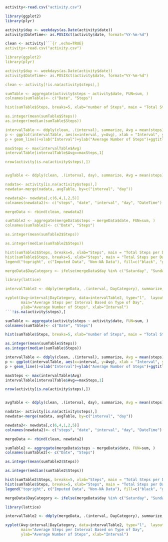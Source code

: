 ```r
activity<-read.csv("activity.csv")

library(ggplot2)
library(plyr)

activity$day <- weekdays(as.Date(activity$date))
activity$DateTime<- as.POSIXct(activity$date, format="%Y-%m-%d")

clean <- activity[```{r ,echo=TRUE}
activity<-read.csv("activity.csv")

library(ggplot2)
library(plyr)

activity$day <- weekdays(as.Date(activity$date))
activity$DateTime<- as.POSIXct(activity$date, format="%Y-%m-%d")

clean <- activity[!is.na(activity$steps),]

sumTable <- aggregate(activity$steps ~ activity$date, FUN=sum, )
colnames(sumTable)<- c("Date", "Steps")

hist(sumTable$Steps, breaks=5, xlab="number of Steps", main = "Total Steps per Day")

as.integer(mean(sumTable$Steps))
as.integer(median(sumTable$Steps))

intervalTable <- ddply(clean, .(interval), summarize, Avg = mean(steps))
p <- ggplot(intervalTable, aes(x=interval, y=Avg), xlab = "Interval", ylab="Average Number of Steps")
p + geom_line()+xlab("Interval")+ylab("Average Number of Steps")+ggtitle("Average Number of Steps per Interval")

maxSteps <- max(intervalTable$Avg)
intervalTable[intervalTable$Avg==maxSteps,1]

nrow(activity[is.na(activity$steps),])


avgTable <- ddply(clean, .(interval, day), summarize, Avg = mean(steps))

nadata<- activity[is.na(activity$steps),]
newdata<-merge(nadata, avgTable, by=c("interval", "day"))

newdata2<- newdata[,c(6,4,1,2,5)]
colnames(newdata2)<- c("steps", "date", "interval", "day", "DateTime")

mergeData <- rbind(clean, newdata2)

sumTable2 <- aggregate(mergeData$steps ~ mergeData$date, FUN=sum, )
colnames(sumTable2)<- c("Date", "Steps")

as.integer(mean(sumTable2$Steps))

as.integer(median(sumTable2$Steps))

hist(sumTable2$Steps, breaks=5, xlab="Steps", main = "Total Steps per Day with NAs Fixed", col="Black")
hist(sumTable$Steps, breaks=5, xlab="Steps", main = "Total Steps per Day with NAs Fixed", col="Grey", add=T)
legend("topright", c("Imputed Data", "Non-NA Data"), fill=c("black", "grey") )

mergeData$DayCategory <- ifelse(mergeData$day %in% c("Saturday", "Sunday"), "Weekend", "Weekday")

library(lattice) 

intervalTable2 <- ddply(mergeData, .(interval, DayCategory), summarize, Avg = mean(steps))

xyplot(Avg~interval|DayCategory, data=intervalTable2, type="l",  layout = c(1,2),
       main="Average Steps per Interval Based on Type of Day", 
       ylab="Average Number of Steps", xlab="Interval")
```!is.na(activity$steps),]

sumTable <- aggregate(activity$steps ~ activity$date, FUN=sum, )
colnames(sumTable)<- c("Date", "Steps")

hist(sumTable$Steps, breaks=5, xlab="number of Steps", main = "Total Steps per Day")

as.integer(mean(sumTable$Steps))
as.integer(median(sumTable$Steps))

intervalTable <- ddply(clean, .(interval), summarize, Avg = mean(steps))
p <- ggplot(intervalTable, aes(x=interval, y=Avg), xlab = "Interval", ylab="Average Number of Steps")
p + geom_line()+xlab("Interval")+ylab("Average Number of Steps")+ggtitle("Average Number of Steps per Interval")

maxSteps <- max(intervalTable$Avg)
intervalTable[intervalTable$Avg==maxSteps,1]

nrow(activity[is.na(activity$steps),])


avgTable <- ddply(clean, .(interval, day), summarize, Avg = mean(steps))

nadata<- activity[is.na(activity$steps),]
newdata<-merge(nadata, avgTable, by=c("interval", "day"))

newdata2<- newdata[,c(6,4,1,2,5)]
colnames(newdata2)<- c("steps", "date", "interval", "day", "DateTime")

mergeData <- rbind(clean, newdata2)

sumTable2 <- aggregate(mergeData$steps ~ mergeData$date, FUN=sum, )
colnames(sumTable2)<- c("Date", "Steps")

as.integer(mean(sumTable2$Steps))

as.integer(median(sumTable2$Steps))

hist(sumTable2$Steps, breaks=5, xlab="Steps", main = "Total Steps per Day with NAs Fixed", col="Black")
hist(sumTable$Steps, breaks=5, xlab="Steps", main = "Total Steps per Day with NAs Fixed", col="Grey", add=T)
legend("topright", c("Imputed Data", "Non-NA Data"), fill=c("black", "grey") )

mergeData$DayCategory <- ifelse(mergeData$day %in% c("Saturday", "Sunday"), "Weekend", "Weekday")

library(lattice) 

intervalTable2 <- ddply(mergeData, .(interval, DayCategory), summarize, Avg = mean(steps))

xyplot(Avg~interval|DayCategory, data=intervalTable2, type="l",  layout = c(1,2),
       main="Average Steps per Interval Based on Type of Day", 
       ylab="Average Number of Steps", xlab="Interval")
```